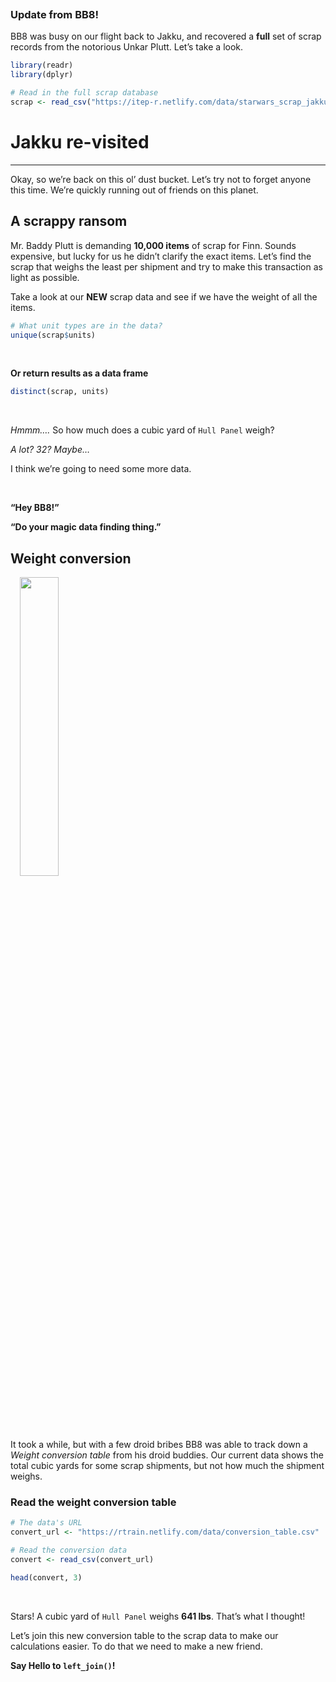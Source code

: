 
<div class="tip"> 
<h3 style="margin-top: 13px;"> Update from BB8! </h3>

BB8 was busy on our flight back to Jakku, and recovered a __full__ set of scrap records from the notorious Unkar Plutt. Let's take a look.

```{r full-scrap, eval=T, echo=T}
library(readr)
library(dplyr)

# Read in the full scrap database
scrap <- read_csv("https://itep-r.netlify.com/data/starwars_scrap_jakku_full.csv")
```
</div>


# Jakku re-visited
<hr>

Okay, so we're back on this ol' dust bucket. Let's try not to forget anyone this time. We're quickly running out of friends on this planet.

## A scrappy ransom {-}

Mr. Baddy Plutt is demanding __10,000 items__ of scrap for Finn. Sounds expensive, but lucky for us he didn't clarify the exact items. Let's find the scrap that weighs the least per shipment and try to make this transaction as light as possible. 

Take a look at our __NEW__ scrap data and see if we have the weight of all the items.

```{r fullscrap-units, eval=T}
# What unit types are in the data?
unique(scrap$units)
```

<br>

__Or return results as a data frame__
```{r distinct-units, eval=T}
distinct(scrap, units)
```

<br>

_Hmmm...._ So how much does a cubic yard of `Hull Panel` weigh? 

_A lot? 32? Maybe..._ 

I think we're going to need some more data. 

<br>

<div class="tip">
__"Hey BB8!"__ 

__"Do your magic data finding thing."__
</div>


## Weight conversion {-}

![](../images/rey_bb8.jpg){align="right" style="width: 35%; margin-top: 0px; margin-left: 15px; margin-right: 0px;"}

It took a while, but with a few droid bribes BB8 was able to track down a _Weight conversion table_ from his droid buddies. Our current data shows the total cubic yards for some scrap shipments, but not how much the shipment weighs. 


### Read the weight conversion table {-}
```{r read-convert, eval = T, message = F}
# The data's URL
convert_url <- "https://rtrain.netlify.com/data/conversion_table.csv"

# Read the conversion data
convert <- read_csv(convert_url)

head(convert, 3)
```

<br>

Stars! A cubic yard of `Hull Panel` weighs __641 lbs__. That's what I thought!

Let's join this new conversion table to the scrap data to make our calculations easier. To do that we need to make a new friend.

__Say Hello to `left_join()`!__  

<br>
